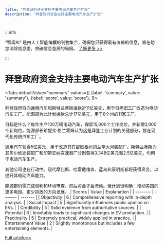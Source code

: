 ```yaml
---
title: "拜登政府资金支持主要电动汽车生产扩张"
description: "拜登政府资金支持主要电动汽车生产扩张"

---
```



:::info

“智闻AI“ 是由人工智能编撰的刊物集合，确保您只获得最有价值的信息，旨在助您消除信息差，突破信息茧房的局限。  [了解更多 >>](/)

:::

# 拜登政府资金支持主要电动汽车生产扩张


<Tabs
	defaultValue="summary"
	values={[
	{label: 'summary', value: 'summary'},
	{label: 'score', value: 'score'},
]}>
<TabItem value="summary">


拜登政府将向通用汽车和斯特兰蒂斯拨款近11亿美元，用于将老旧工厂改造为电动汽车工厂。能源部为此计划拨款总计17亿美元，用于8个州的11家工厂。

目标是什么？每年生产100万辆电动汽车，保留15,000个工作岗位，并新增3,000个新岗位。能源部长珍妮弗·格兰霍姆认为这是拜登工业计划的关键部分，旨在现代化传统汽车工厂。

通用汽车获得5亿美元，用于改造其在密歇根州的兰辛大河装配厂。斯特兰蒂斯为其贝尔维迪装配厂和印第安纳变速器厂分别获得3.348亿美元和2.5亿美元，均用于电动汽车生产。

其他公司也在行动中。现代摩比斯、哈雷戴维森、蓝鸟和康明斯都将获得资金，以提升其电动汽车能力。

能源部仍需完成谈判和环境审查，然后资金才会流动。但计划很明确：推动美国向更多电动、更少排放的方向发展。
</TabItem>
<TabItem value="score">
	| Scores     | Value   | Explanation |
	| -------- | ------- | ------- |
	| Objectivity  | 6    | Comprehensive reporting with in-depth analysis.    |
	| Social Impact | 5     | Significantly influences public opinion on EVs.    |
	| Credibility    | 5    | Solid evidence from authoritative sources.    |
	| Potential    | 6    | Inevitably leads to significant changes in EV production.    |
	| Practicality    | 5    | Extremely practical, widely applied in practice.    |
	| Entertainment Value    | 2    | Slightly monotonous but includes a few entertaining elements.    |
</TabItem>
</Tabs>

[Full article>>](https://www.cnbc.com/2024/07/11/doe-to-award-nearly-1point1-billion-to-stellantis-gm-for-ev-production.html)
